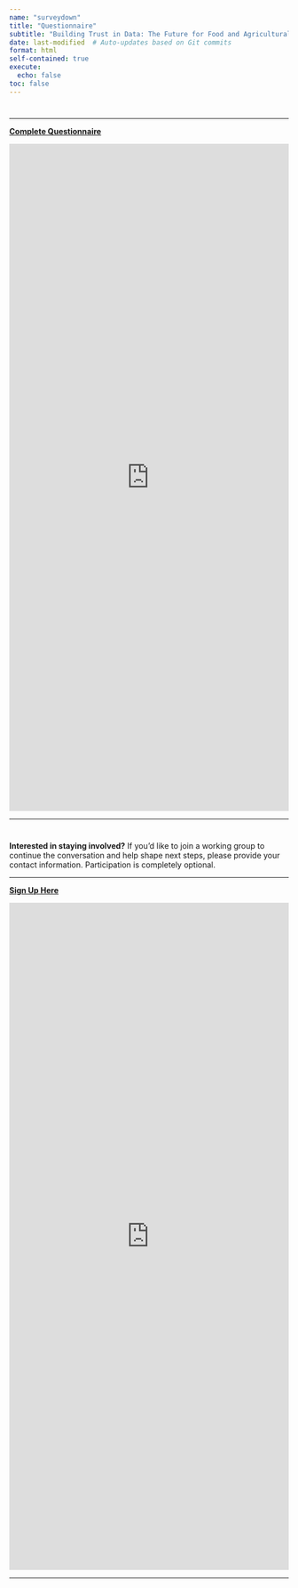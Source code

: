 ```yaml
---
name: "surveydown"
title: "Questionnaire"
subtitle: "Building Trust in Data: The Future for Food and Agricultural Research and Policy"
date: last-modified  # Auto-updates based on Git commits
format: html
self-contained: true
execute: 
  echo: false
toc: false
---
```


# {.unnumbered}

<!-- Trusted data on food and agriculture are essential for high quality research and decision-making. Our current ecosystem has been shaken by the removal of important, trusted, public datasets and web-based tools used by decision makers. This fragility has introduced uncertainty for the food and agricultural research community whose work is foundational to expanding economic opportunities, ensuring agricultural sustainability, and protecting natural resources. New approaches must be developed. -->

<!-- We want your voice to be heard. Please take a few minutes to complete a short, anonymous, five-question questionnaire^[This questionnaire is for internal informational purposes only. Data collected will not be used for generalizable research, publication, or public dissemination. As such, it does not constitute human subjects research requiring IRB approval.] by **June 16, 2025**. Your input will inform the webinar discussion. -->

---

<a href="https://docs.google.com/forms/d/e/1FAIpQLSdKJ_rNlmOtO_BctfyZgdXDSfDrN5uaEQkmc7dTkK9MA1uaGg/viewform?usp=header" target="_blank">
  <strong>Complete Questionnaire</strong>
</a>

<iframe src="https://docs.google.com/forms/d/e/1FAIpQLSdKJ_rNlmOtO_BctfyZgdXDSfDrN5uaEQkmc7dTkK9MA1uaGg/viewform?usp=header"
        width="100%" height="1200" frameborder="0" marginheight="0" marginwidth="0">
  Loading…
</iframe>

---

# {.unnumbered}

**Interested in staying involved?** If you'd like to join a working group to continue the conversation and help shape next steps, please provide your contact information. Participation is completely optional.

---

<a href="https://docs.google.com/forms/d/e/1FAIpQLSe2d4ks8ROrdKWK6QbtQ_gWorljLH65MYXUvWTKmh4xVrEXsA/viewform?usp=header" target="_blank">
  <strong>Sign Up Here</strong>
</a>

<iframe src="https://docs.google.com/forms/d/e/1FAIpQLSe2d4ks8ROrdKWK6QbtQ_gWorljLH65MYXUvWTKmh4xVrEXsA/viewform?usp=header"
        width="100%" height="1200" frameborder="0" marginheight="0" marginwidth="0">
  Loading…
</iframe>

---

